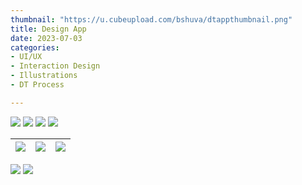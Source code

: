 ```yaml
---
thumbnail: "https://u.cubeupload.com/bshuva/dtappthumbnail.png"
title: Design App
date: 2023-07-03
categories:
- UI/UX
- Interaction Design
- Illustrations
- DT Process

---
```


<img src="https://u.cubeupload.com/bshuva/DTApp1.jpg"/>

<img src="https://u.cubeupload.com/bshuva/DTApp2.jpg"/>

<img src="https://u.cubeupload.com/bshuva/DTApp3.jpg"/>

<img src="https://u.cubeupload.com/bshuva/DTApp4.jpg"/>

| ![](../../assets/projects/dti-books-0/test1.gif)   |  ![](../../assets/projects/dti-books-0/test2.gif)  | ![](../../assets/projects/dti-books-0/test3.gif)|
|:------------------------------------------------:|:------------------------------------------------:|:---------------------------------------------:|


<img src="https://u.cubeupload.com/bshuva/DTApp5.jpg"/>

<img src="https://u.cubeupload.com/bshuva/DTApp6.jpg"/>




